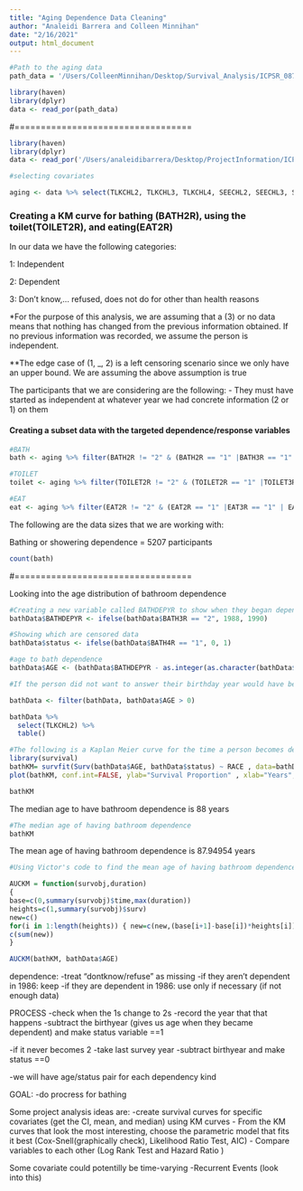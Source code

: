 ```yaml
---
title: "Aging Dependence Data Cleaning"
author: "Analeidi Barrera and Colleen Minnihan"
date: "2/16/2021"
output: html_document
---
```



```r
#Path to the aging data
path_data = '/Users/ColleenMinnihan/Desktop/Survival_Analysis/ICPSR_08719/DS0001/08719-0001-Data.por'
```

```r
library(haven)
library(dplyr)
data <- read_por(path_data)
```


#==================================

```r
library(haven)
library(dplyr)
data <- read_por('/Users/analeidibarrera/Desktop/ProjectInformation/ICPSR_08719/DS0001/08719-0001-Data.por')
```


```r
#selecting covariates

aging <- data %>% select(TLKCHL2, TLKCHL3, TLKCHL4, SEECHL2, SEECHL3, SEECHL4, MLCHL2R, MLCHL3R, MLCHL4R, CHLTME2R, CHLTME3R, CHLTME4R, WKSWORK2, WKSWORK3, WKSWORK4, MARSTAT2, MARSTAT3, MARSTAT4, DIFDRES2,DIFDRES3, DIFDRES4, BATH2R, BATH3R, BATH4R, TOILET2R, TOILET3R, TOILET4R, EAT2R, EAT3R, EAT4R, DIFPREP2, DIFPREP3, DIFPREP4, GET2R, GET3R, GET4R, DIFLTHW2, DIFLTHW3,  DIFLTHW4, DIFHSWK2, DIFHSWK3 , DIFHSWK4 , DIFTEL2 , DIFTEL3 , DIFTEL4,DIFMNY2, DIFMNY3, DIFMNY4, DIFSHOP2, DIFSHOP3, DIFSHOP4, DIFOUT2, DIFOUT3, DIFOUT4, DIFWALK2, DIFWALK3, DIFWALK4, BIRTHYR, RACER, SEX)

```



### Creating a KM curve for bathing (BATH2R), using the toilet(TOILET2R), and eating(EAT2R)

In our data we have the following categories:

1: Independent

2: Dependent

3: Don't know,... refused, does not do for other than health reasons


*For the purpose of this analysis, we are assuming that a (3) or no data means that nothing has changed from the previous information obtained. If no previous information was recorded, we assume the person is independent. 

**The edge case of (1, _, 2) is a left censoring scenario since we only have an upper bound. We are assuming the above assumption is true

The participants that we are considering are the following:
- They must have started as independent at whatever year we had concrete information (2 or 1) on them
 

#### Creating a subset data with the targeted dependence/response variables

```r
#BATH
bath <- aging %>% filter(BATH2R != "2" & (BATH2R == "1" |BATH3R == "1" | BATH4R == "1") & !(BATH3R == "2" & BATH4R == "1"))

#TOILET
toilet <- aging %>% filter(TOILET2R != "2" & (TOILET2R == "1" |TOILET3R == "1" | TOILET4R == "1") & !(TOILET3R == "2" & TOILET4R == "1"))

#EAT 
eat <- aging %>% filter(EAT2R != "2" & (EAT2R == "1" |EAT3R == "1" | EAT4R == "1") & !(EAT3R == "2" & EAT4R == "1"))

```


The following are the data sizes that we are working with:

Bathing or showering dependence = 5207 participants

```r
count(bath)
```


#==================================

Looking into the age distribution of bathroom dependence

```r
#Creating a new variable called BATHDEPYR to show when they began dependent
bathData$BATHDEPYR <- ifelse(bathData$BATH3R == "2", 1988, 1990)
```


```r
#Showing which are censored data
bathData$status <- ifelse(bathData$BATH4R == "1", 0, 1)
```


```r
#age to bath dependence
bathData$AGE <- (bathData$BATHDEPYR - as.integer(as.character(bathData$BIRTHYR)))

#If the person did not want to answer their birthday year would have been 9999

bathData <- filter(bathData, bathData$AGE > 0) 
```



```r
bathData %>%
  select(TLKCHL2) %>%
  table()
```



```r
#The following is a Kaplan Meier curve for the time a person becomes dependent with taking a shower
library(survival)
bathKM= survfit(Surv(bathData$AGE, bathData$status) ~ RACE , data=bathData )
plot(bathKM, conf.int=FALSE, ylab="Survival Proportion" , xlab="Years", xlim = c(min(bathData$AGE), max(bathData$AGE)), ylim = c(0,1))

```


```r
bathKM
```


The median age to have bathroom dependence is 88 years
```r
#The median age of having bathroom dependence 
bathKM
```


The mean age of having bathroom dependence is 87.94954 years
```r
#Using Victor's code to find the mean age of having bathroom dependence

AUCKM = function(survobj,duration)
{
base=c(0,summary(survobj)$time,max(duration))
heights=c(1,summary(survobj)$surv)
new=c()
for(i in 1:length(heights)) { new=c(new,(base[i+1]-base[i])*heights[i]) }
c(sum(new))
}

AUCKM(bathKM, bathData$AGE)
```






dependence:
-treat "dontknow/refuse" as missing
-if they aren't dependent in 1986: keep
-if they are dependent in 1986: use only if necessary (if not enough data)

PROCESS
-check when the 1s change to 2s
-record the year that that happens
-subtract the birthyear (gives us age when they became dependent) and make status variable ==1

-if it never becomes 2
-take last survey year
-subtract birthyear and make status ==0

-we will have age/status pair for each dependency kind

GOAL:
-do procress for bathing


Some project analysis ideas are:
-create survival curves for specific covariates (get the CI, mean, and median) using KM curves
- From the KM curves that look the most interesting, choose the parametric model that fits it best (Cox-Snell(graphically check), Likelihood Ratio Test, AIC)
- Compare variables to each other (Log Rank Test and Hazard Ratio )


Some covariate could potentilly be time-varying
-Recurrent Events (look into this)
